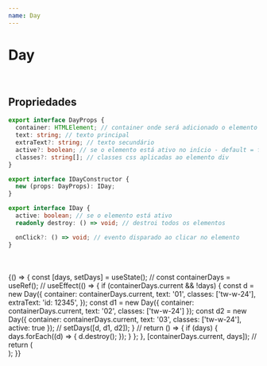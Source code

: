 ```yaml
---
name: Day
---
```



# Day

<br />

## Propriedades

```typescript
export interface DayProps {
  container: HTMLElement; // container onde será adicionado o elemento day
  text: string; // texto principal
  extraText?: string; // texto secundário
  active?: boolean; // se o elemento está ativo no início - default = false
  classes?: string[]; // classes css aplicadas ao elemento div
}

export interface IDayConstructor {
  new (props: DayProps): IDay;
}

export interface IDay {
  active: boolean; // se o elemento está ativo
  readonly destroy: () => void; // destroi todos os elementos

  onClick?: () => void; // evento disparado ao clicar no elemento
}
```

<br />
<br />

<Playground>
  {() => {
    const [days, setDays] = useState();
    //
    const containerDays = useRef();
    //
    useEffect(() => {
      if (containerDays.current && !days) {
        const d = new Day({
          container: containerDays.current,
          text: '01',
          classes: ['tw-w-24'],
          extraText: 'id: 12345',
        });
        const d1 = new Day({ container: containerDays.current, text: '02', classes: ['tw-w-24'] });
        const d2 = new Day({ container: containerDays.current, text: '03', classes: ['tw-w-24'], active: true });
        //
        setDays([d, d1, d2]);
      }
      //
      return () => {
        if (days) {
          days.forEach((d) => {
            d.destroy();
          });
        }
      };
    }, [containerDays.current, days]);
    //
    return (
      <div className="tw-flex tw-w-full">
        <div ref={containerDays}></div>
      </div>
    );
  }}
</Playground>
